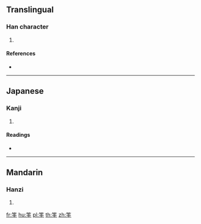 {{character info/new}}
==Translingual==

===Han character===
{{Han char|rn=118|rad=竹|as=06|sn=12|four=88104|canj=HGG}}

# {{defn|Han|sort=竹06}}

====References====
* {{Han ref|kx=0882.040|dkj=25972|dj=1310.150|hdz=52961.090|uh=7B40|ud=31552|bh=DAE4|bd=56036}}

----

==Japanese==

===Kanji===
{{ja-kanji|grade=|rs=竹06}}

# {{defn|lang=ja|sort=竹06}}

====Readings====
* {{ja-readings|on=[[けい]] (kei), [[け]] (ke)|kun=[[たけ]] (take)|nanori=}}

----

==Mandarin==

===Hanzi===
{{cmn-hanzi|pin=[[guì]] ([[gui4]])|wg=kuei<sup>4</sup>}}

# {{defn|lang=cmn|sort=竹06}}

[[fr:筀]]
[[hu:筀]]
[[pl:筀]]
[[th:筀]]
[[zh:筀]]